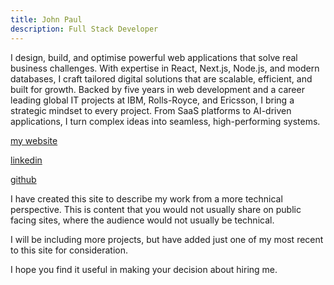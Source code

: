 ```yaml
---
title: John Paul
description: Full Stack Developer
---
```


I design, build, and optimise powerful web applications that solve real business challenges. With expertise in React, Next.js, Node.js, and modern databases, I craft tailored digital solutions that are scalable, efficient, and built for growth. Backed by five years in web development and a career leading global IT projects at IBM, Rolls-Royce, and Ericsson, I bring a strategic mindset to every project. From SaaS platforms to AI-driven applications, I turn complex ideas into seamless, high-performing systems.

[my website](https://webandprosper.co.uk)

[linkedin](https://www.linkedin.com/in/john-paul-7a493a193/)

[github](https://github.com/Daddyjohn63)

I have created this site to describe my work from a more technical perspective. This is content that you would not usually share on public facing sites, where the audience would not usually be technical.

I will be including more projects, but have added just one of my most recent to this site for consideration.

I hope you find it useful in making your decision about hiring me.
